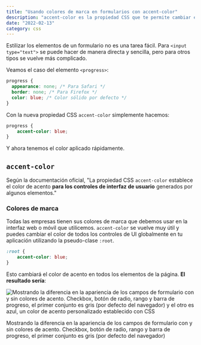 ```yaml
---
title: "Usando colores de marca en formularios con accent-color"
description: "accent-color es la propiedad CSS que te permite cambiar el color de los campos de formulario en tus sitios web."
date: "2022-02-13"
category: css
---
```


Estilizar los elementos de un formulario no es una tarea fácil. Para `<input type="text">` se puede hacer de manera directa y sencilla, pero para otros tipos se vuelve más complicado.

Veamos el caso del elemento `<progress>`:

```css
progress {
  appearance: none; /* Para Safari */
  border: none; /* Para Firefox */
  color: blue; /* Color sólido por defecto */
}

```

Con la nueva propiedad CSS `accent-color` simplemente hacemos:

```css
progress {
	accent-color: blue;
}
```

Y ahora tenemos el color aplicado rápidamente.

## `accent-color`

Según la documentación oficial, "La propiedad CSS `accent-color` establece el color de acento **para los controles de interfaz de usuario** generados por algunos elementos."

### Colores de marca

Todas las empresas tienen sus colores de marca que debemos usar en la interfaz web o móvil que utilicemos. `accent-color` se vuelve muy útil y puedes cambiar el color de todos los controles de UI globalmente en tu aplicación utilizando la pseudo-clase `:root`.

```css
:root {
	accent-color: blue;
}
```

Esto cambiará el color de acento en todos los elementos de la página. **El resultado sería**:

![Mostrando la diferencia en la apariencia de los campos de formulario con y sin colores de acento. Checkbox, botón de radio, rango y barra de progreso, el primer conjunto es gris (por defecto del navegador) y el otro es azul, un color de acento personalizado establecido con CSS](https://res.cloudinary.com/fmontes/image/upload/v1644776084/fmontes.com/using-brand-colors-on-forms-with-accent-color/accent-color.png)

Mostrando la diferencia en la apariencia de los campos de formulario con y sin colores de acento. Checkbox, botón de radio, rango y barra de progreso, el primer conjunto es gris (por defecto del navegador)